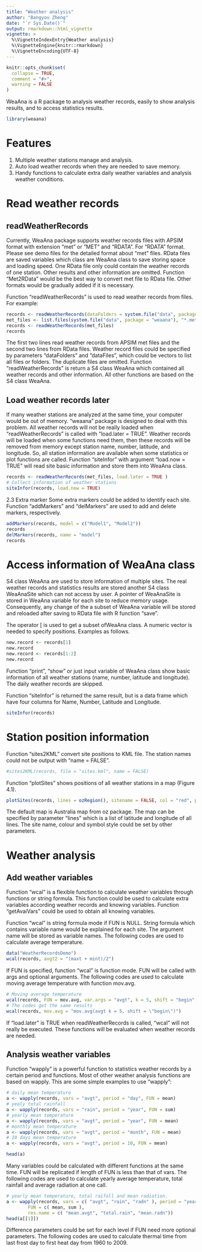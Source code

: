 ```yaml
---
title: "Weather analysis"
author: "Bangyou Zheng"
date: "`r Sys.Date()`"
output: rmarkdown::html_vignette
vignette: >
  %\VignetteIndexEntry{Weather analysis}
  %\VignetteEngine{knitr::rmarkdown}
  %\VignetteEncoding{UTF-8}
---
```


```r
knitr::opts_chunk$set(
  collapse = TRUE,
  comment = "#>",
  warning = FALSE
)
```

WeaAna is a R package to analysis weather records, easily to show analysis results, and to access statistics results.

```r
library(weaana)
```

# Features
1. Multiple weather stations manage and analysis.
2. Auto load weather records when they are needed to save memory.
3. Handy functions to calculate extra daily weather variables and analysis weather conditions.

# Read weather records
## readWeatherRecords

Currently, WeaAna package supports weather records files with APSIM format with extension “met” or “MET” and “RDATA”. For “RDATA” format. Please see demo files for the detailed format about “met” files. RData files are saved variables which class are WeaAna class to save storing space and loading speed. One RData file only could contain the weather records of one station. Other results and other information are omitted. Function “Met2RData” would be the best way to convert met file to RData file. Other formats would be gradually added if it is necessary.

Function “readWeatherRecords” is used to read weather records from files. For example:

```r
records <- readWeatherRecords(dataFolders = system.file("data", package = "weaana"))
met_files <- list.files(system.file("data", package = "weaana"), "*.met", full.names = TRUE)
records <- readWeatherRecords(met_files)
records
```

The first two lines read weather records from APSIM met files and the second two lines from RData files. Weather record files could be specified by parameters “dataFolders” and “dataFiles”, which could be vectors to list all files or folders. The duplicate files are omitted. Function “readWeatherRecords” is return a S4 class WeaAna which contained all weather records and other information. All other functions are based on the S4 class WeaAna.

## Load weather records later

If many weather stations are analyzed at the same time, your computer would be out of memory. “weaana” package is designed to deal with this problem. All weather records will not be really loaded when “readWeatherRecords” is called with “load.later = TRUE”. Weather records will be loaded when some functions need them, then these records will be removed from memory except station name, number, latitude, and longitude. So, all station information are available when some statistics or plot functions are called. Function “siteInfor” with argument “load.now = TRUE” will read site basic information and store them into WeaAna class. 

```r
records <- readWeatherRecords(met_files, load.later = TRUE )
# Collect information of weather stations
siteInfor(records, load.now = TRUE)
```

2.3 Extra marker
Some extra markers could be added to identify each site. Function “addMarkers” and “delMarkers” are used to add and delete markers, respectively.
```r
addMarkers(records, model = c("Model1", "Model2"))
records
delMarkers(records, name = "model")
records
```

# Access information of WeaAna class
S4 class WeaAna are used to store information of multiple sites. The real weather records and statistics results are stored another S4 class WeaAnaSite which can not access by user. A pointer of WeaAnaSite is stored in WeaAna variable for each site to reduce memory usage. Consequently, any change of the a subset of WeaAna variable will be stored and reloaded after saving to RData file with R function “save”.

The operator [ is used to get a subset ofWeaAna class. A numeric vector is needed to specify positions. Examples as follows.

```r
new.record <- records[1]
new.record
new.record <- records[1:2]
new.record
```

Function “print”, “show” or just input variable of WeaAna class show basic information of all weather stations (name, number, latitude and longitude). The daily weather records are skipped.

Function “siteInfor” is returned the same result, but is a data frame which have four columns for Name, Number, Latitude and Longitude.
```r
siteInfor(records)
```

# Station position information

Function “sites2KML” convert site positions to KML file. The station names could not be output with “name = FALSE”.
```r
#sites2KML(records, file = "sites.kml", name = FALSE)
```

Function “plotSites” shows positions of all weather stations in a map (Figure 4.1).
```r
plotSites(records, lines = ozRegion(), sitename = FALSE, col = "red", pch = 24)
```

The default map is Australia map from oz package. The map can be specified by parameter “lines” which is a list of latitude and longitude of all lines. The site name, colour and symbol style could be set by other parameters.


# Weather analysis
## Add weather variables
Function “wcal” is a flexible function to calculate weather variables through functions or string formula. This function could be used to calculate extra variables according weather records and knowing variables. Function “getAvaiVars” could be used to obtain all knowing variables. 

Function “wcal” is string formula mode if FUN is NULL. String formula which contains variable name would be explained for each site. The argument name will be stored as variable names. The following codes are used to calculate average temperature.
```r
data("WeatherRecordsDemo")
wcal(records, avgt2 = "(maxt + mint)/2")
```

If FUN is specified, function “wcal” is function mode. FUN will be called with args and optional arguments. The following codes are used to calculate moving average temperature with function mov.avg.

```r
# Moving average temperature
wcal(records, FUN = mov.avg, var.args = "avgt", k = 5, shift = "begin", var.name = "mov.avg")
# The codes get the same results
wcal(records, mov.avg = "mov.avg(avgt k = 5, shift = \"begin\")")
```

If “load.later” is TRUE when readWeatherRecords is called, “wcal” will not really be executed. These functions will be evaluated when weather records are needed.

## Analysis weather variables
Function “wapply” is a powerful function to statistics weather records by a certain period and functions. Most of other weather analysis functions are based on wapply. This are some simple examples to use “wapply”:

```r
# daily mean temperature
a <- wapply(records, vars = "avgt", period = "day", FUN = mean)
# yealy total rainfall
a <- wapply(records, vars = "rain", period = "year", FUN = sum)
# yearly mean temperature
a <- wapply(records, vars = "avgt", period = "year", FUN = mean)
# monthly mean temperature
a <- wapply(records, vars = "avgt", period = "month", FUN = mean)
# 10 days mean temperature
a <- wapply(records, vars = "avgt", period = 10, FUN = mean)

head(a)
```

Many variables could be calculated with different functions at the same time. FUN will be replicated if length of FUN is less than that of vars. The following codes are used to calculate yearly average temperature, total rainfall and average radiation at one call.
```r
# yearly mean temperature, total raifall and mean radiation.
a <- wapply(records, vars = c( "avgt", "rain", "radn" ), period = "year", 
        FUN = c( mean, sum ),
        res.name = c( "mean.avgt", "total.rain", "mean.radn"))
head(a[[1]])
```

Difference parameters could be set for each level if FUN need more optional parameters. The following codes are used to calculate thermal time from last frost day to first heat day from 1960 to 2009.


